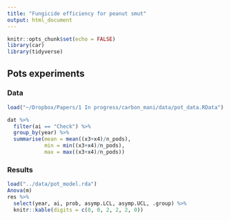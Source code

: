 ```yaml
---
title: "Fungicide efficiency for peanut smut"
output: html_document
---
```


```r
knitr::opts_chunk$set(echo = FALSE)
library(car)
library(tidyverse)
```

## Pots experiments

### Data

```r
load("~/Dropbox/Papers/1 In progress/carbon_mani/data/pot_data.RData")

dat %>% 
  filter(ai == "Check") %>% 
  group_by(year) %>% 
  summarise(mean = mean((x3+x4)/n_pods),
            min = min((x3+x4)/n_pods),
            max = max((x3+x4)/n_pods))
```

### Results

```r
load("../data/pot_model.rda")
Anova(m)
res %>% 
  select(year, ai, prob, asymp.LCL, asymp.UCL, .group) %>%
  knitr::kable(digits = c(0, 0, 2, 2, 2, 0))
```

